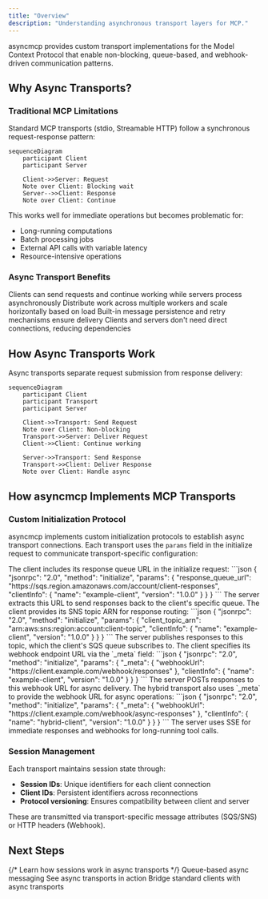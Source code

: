 ```yaml
---
title: "Overview"
description: "Understanding asynchronous transport layers for MCP."
---
```


asyncmcp provides custom transport implementations for the Model Context Protocol that enable non-blocking, queue-based, and webhook-driven communication patterns.

## Why Async Transports?

### Traditional MCP Limitations

Standard MCP transports (stdio, Streamable HTTP) follow a synchronous request-response pattern:

```mermaid
sequenceDiagram
    participant Client
    participant Server
    
    Client->>Server: Request
    Note over Client: Blocking wait
    Server-->>Client: Response
    Note over Client: Continue
```

This works well for immediate operations but becomes problematic for:
- Long-running computations
- Batch processing jobs
- External API calls with variable latency
- Resource-intensive operations

### Async Transport Benefits

<CardGroup cols={2}>
  <Card title="Non-Blocking" icon="bolt">
    Clients can send requests and continue working while servers process asynchronously
  </Card>
  
  <Card title="Scalability" icon="chart-line">
    Distribute work across multiple workers and scale horizontally based on load
  </Card>
  
  <Card title="Reliability" icon="shield">
    Built-in message persistence and retry mechanisms ensure delivery
  </Card>
  
  <Card title="Decoupling" icon="link-slash">
    Clients and servers don't need direct connections, reducing dependencies
  </Card>
</CardGroup>

## How Async Transports Work

Async transports separate request submission from response delivery:

```mermaid
sequenceDiagram
    participant Client
    participant Transport
    participant Server
    
    Client->>Transport: Send Request
    Note over Client: Non-blocking
    Transport->>Server: Deliver Request
    Client->>Client: Continue working
    
    Server->>Transport: Send Response
    Transport->>Client: Deliver Response
    Note over Client: Handle async
```

## How asyncmcp Implements MCP Transports

### Custom Initialization Protocol

asyncmcp implements custom initialization protocols to establish async transport connections. Each transport uses the `params` field in the initialize request to communicate transport-specific configuration:

<Tabs>
  <Tab title="SQS">
    The client includes its response queue URL in the initialize request:
    ```json
    {
      "jsonrpc": "2.0",
      "method": "initialize",
      "params": {
        "response_queue_url": "https://sqs.region.amazonaws.com/account/client-responses",
        "clientInfo": {
          "name": "example-client",
          "version": "1.0.0"
        }
      }
    }
    ```
    The server extracts this URL to send responses back to the client's specific queue.
  </Tab>
  
  <Tab title="SNS+SQS">
    The client provides its SNS topic ARN for response routing:
    ```json
    {
      "jsonrpc": "2.0",
      "method": "initialize",
      "params": {
        "client_topic_arn": "arn:aws:sns:region:account:client-topic",
        "clientInfo": {
          "name": "example-client",
          "version": "1.0.0"
        }
      }
    }
    ```
    The server publishes responses to this topic, which the client's SQS queue subscribes to.
  </Tab>
  
  <Tab title="Webhook">
    The client specifies its webhook endpoint URL via the `_meta` field:
    ```json
    {
      "jsonrpc": "2.0",
      "method": "initialize",
      "params": {
        "_meta": {
          "webhookUrl": "https://client.example.com/webhook/responses"
        },
        "clientInfo": {
          "name": "example-client",
          "version": "1.0.0"
        }
      }
    }
    ```
    The server POSTs responses to this webhook URL for async delivery.
  </Tab>
  
  <Tab title="StreamableHTTP + Webhook">
    The hybrid transport also uses `_meta` to provide the webhook URL for async operations:
    ```json
    {
      "jsonrpc": "2.0",
      "method": "initialize",
      "params": {
        "_meta": {
          "webhookUrl": "https://client.example.com/webhook/async-responses"
        },
        "clientInfo": {
          "name": "hybrid-client",
          "version": "1.0.0"
        }
      }
    }
    ```
    The server uses SSE for immediate responses and webhooks for long-running tool calls.
  </Tab>
</Tabs>

### Session Management

Each transport maintains session state through:
- **Session IDs**: Unique identifiers for each client connection
- **Client IDs**: Persistent identifiers across reconnections
- **Protocol versioning**: Ensures compatibility between client and server

These are transmitted via transport-specific message attributes (SQS/SNS) or HTTP headers (Webhook).


## Next Steps

<CardGroup cols={2}>
  {/* <Card title="Session Management" icon="users" href="/concepts/session-management">
    Learn how sessions work in async transports
  </Card> */}
  
  <Card title="SQS Transport" icon="inbox" href="/transports/sqs">
    Queue-based async messaging
  </Card>
  
  <Card title="Examples" icon="code" href="/examples/basic-examples">
    See async transports in action
  </Card>
  
  <Card title="Proxy Server" icon="server" href="/proxy">
    Bridge standard clients with async transports
  </Card>
</CardGroup>